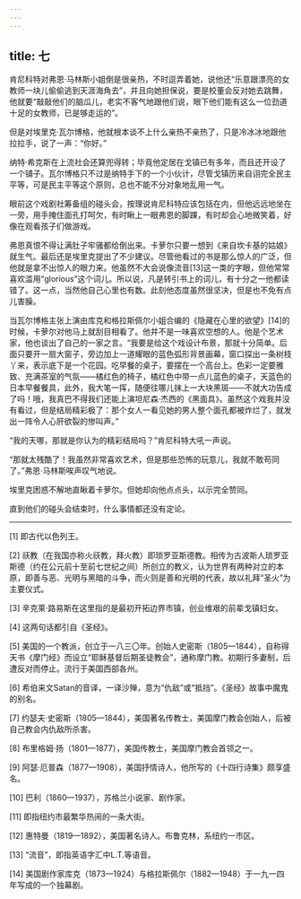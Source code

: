 ```yaml
---
---
---
```

title: 七
---




肯尼科特对弗恩·马林斯小姐倒是很亲热，不时逗弄着她，说他还“乐意跟漂亮的女教师一块儿偷偷逃到天涯海角去”，并且向她担保说，要是校董会反对她去跳舞，他就要“敲敲他们的脑瓜儿，老实不客气地跟他们说，眼下他们能有这么一位劲道十足的女教师，已是够走运的”。

但是对埃里克·瓦尔博格，他就根本谈不上什么亲热不亲热了，只是冷冰冰地跟他拉拉手，说了一声：“你好。”

纳特·希克斯在上流社会还算兜得转；毕竟他定居在戈镇已有多年，而且还开设了一个铺子。瓦尔博格只不过是纳特手下的一个小伙计，尽管戈镇历来自诩完全民主平等，可是民主平等这个原则，总也不能不分对象地乱用一气。

眼前这个戏剧社筹备组的碰头会，按理说肯尼科特应该包括在内，但他远远地坐在一旁，用手掩住面孔打呵欠，有时瞅上一眼弗恩的脚踝，有时却会心地微笑着，好像在观看孩子们做游戏。

弗恩真恨不得让满肚子牢骚都给倒出来。卡萝尔只要一想到《来自坎卡基的姑娘》就生气。最后还是埃里克提出了不少建议。尽管他看过的书是那么惊人的广泛，但他就是拿不出惊人的眼力来。他虽然不大会说像流音[13]这一类的字眼，但他常常喜欢滥用“glorious”这个词儿。所以说，凡是转引书上的词儿，有十分之一他都读错了。这一点，当然他自己心里也有数。此刻他态度虽然很坚决，但是也不免有点儿害臊。

当瓦尔博格主张上演由库克和格拉斯佩尔小姐合编的《隐藏在心里的欲望》[14]的时候，卡萝尔对他马上就刮目相看了。他并不是一味喜欢空想的人。他是个艺术家，他也谈出了自己的一家之言。“我要是给这个戏设计布景，那就十分简单。后面只要开一扇大窗子，旁边加上一道耀眼的蓝色弧形背景画幕，窗口探出一条树枝丫来，表示底下是一个花园。吃早餐的桌子，要摆在一个高台上。色彩一定要雅致、充满茶室的气氛——橘红色的椅子，橘红色中带一点儿蓝色的桌子，天蓝色的日本早餐餐具，此外，我大笔一挥，随便往哪儿抹上一大块黑斑——不就大功告成了吗！哦，我真巴不得我们还能上演坦尼森·杰西的《黑面具》。虽然这个戏我并没有看过，但是结局精彩极了：那个女人一看见她的男人整个面孔都被炸烂了，就发出一阵令人心肝欲裂的惨叫声。”

“我的天哪，那就是你认为的精彩结局吗？”肯尼科特大吼一声说。

“那就太残酷了！我虽然非常喜欢艺术，但是那些恐怖的玩意儿，我就不敢苟同了。”弗恩·马林斯唉声叹气地说。

埃里克困惑不解地直瞅着卡萝尔。但她却向他点点头，以示完全赞同。

直到他们的碰头会结束时，什么事情都还没有定论。



* * *



[1] 即古代以色列王。

[2] 祆教（在我国亦称火祆教，拜火教）即琐罗亚斯德教。相传为古波斯人琐罗亚斯德（约在公元前十至前七世纪之间）所创立的教义，认为世界有两种对立的本原，即善与恶、光明与黑暗的斗争，而火则是善和光明的代表，故以礼拜“圣火”为主要仪式。

[3] 辛克莱·路易斯在这里指的是最初开拓边界市镇，创业维艰的前辈戈镇妇女。

[4] 这两句话都引自《圣经》。

[5] 美国的一个教派，创立于一八三〇年。创始人史密斯（1805—1844），自称得天书《摩门经》而设立“耶稣基督后期圣徒教会”，通称摩门教。初期行多妻制，后遭反对而停止。流行于美国西部各州。

[6] 希伯来文Satan的音译，一译沙殚，意为“仇敌”或“抵挡”。《圣经》故事中魔鬼的别名。

[7] 约瑟夫·史密斯（1805—1844），美国著名传教士，美国摩门教会创始人，后被自己教会内仇敌所杀害。

[8] 布里格姆·扬（1801—1877），美国传教士，美国摩门教会首领之一。

[9] 阿瑟·厄普森（1877—1908），美国抒情诗人，他所写的《十四行诗集》颇享盛名。

[10] 巴利（1860—1937），苏格兰小说家、剧作家。

[11] 即指纽约市最繁华热闹的一条大街。

[12] 惠特曼（1819—1892），美国著名诗人。布鲁克林，系纽约一市区。

[13] “流音”，即指英语字汇中L.T.等语音。

[14] 美国剧作家库克（1873—1924）与格拉斯佩尔（1882—1948）于一九一四年写成的一个独幕剧。